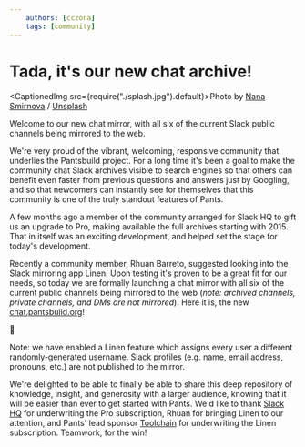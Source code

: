```yaml
---
    authors: [cczona]
    tags: [community]
---
```


# Tada, it's our new chat archive!

<CaptionedImg src={require("./splash.jpg").default}>Photo by [Nana Smirnova](https://unsplash.com/@nananadolgo?utm_source=ghost&utm_medium=referral&utm_campaign=api-credit) / [Unsplash](https://unsplash.com/?utm_source=ghost&utm_medium=referral&utm_campaign=api-credit)</CaptionedImg>

Welcome to our new chat mirror, with all six of the current Slack public channels being mirrored to the web.

<!--truncate-->

We're very proud of the vibrant, welcoming, responsive community that underlies the Pantsbuild project. For a long time it's been a goal to make the community chat Slack archives visible to search engines so that others can benefit even faster from previous questions and answers just by Googling, and so that newcomers can instantly see for themselves that this community is one of the truly standout features of Pants.

A few months ago a member of the community arranged for Slack HQ to gift us an upgrade to Pro, making available the full archives starting with 2015. That in itself was an exciting development, and helped set the stage for today's development.

Recently a community member, Rhuan Barreto, suggested looking into the Slack mirroring app Linen. Upon testing it's proven to be a great fit for our needs, so today we are formally launching a chat mirror with all six of the current public channels being mirrored to the web (_note: archived channels, private channels, and DMs are not mirrored_). Here it is, the new [chat.pantsbuild.org](https://chat.pantsbuild.org)!

👤

Note: we have enabled a Linen feature which assigns every user a different randomly-generated username. Slack profiles (e.g. name, email address, pronouns, etc.) are not published to the mirror.

We're delighted to be able to finally be able to share this deep repository of knowledge, insight, and generosity with a larger audience, knowing that it will be easier than ever to get started with Pants. We'd like to thank [Slack HQ](https://slack.com/) for underwriting the Pro subscription, Rhuan for bringing Linen to our attention, and Pants' lead sponsor [Toolchain](https://toolchain.com) for underwriting the Linen subscription. Teamwork, for the win!